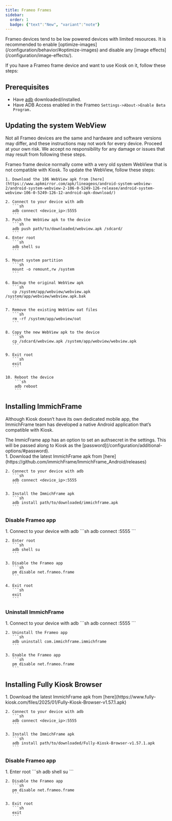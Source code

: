 ```yaml
---
title: Frameo Frames
sidebar:
  order: 1
  badge: {"text":"New", "variant":"note"}
---
```




<Aside type="note">
    Frameo devices tend to be low powered devices with limited resources. It is recommended to enable [optimize-images](/configuration/behavior/#optimize-images) and disable any [image effects](/configuration/image-effects/).
</Aside>

If you have a Frameo frame device and want to use Kiosk on it, follow these steps:

## Prerequisites

- Have [adb](https://developer.android.com/tools/releases/platform-tools) downloaded/installed.
- Have ADB Access enabled in the Frameo `Settings->About->Enable Beta Program.`


## Updating the system WebView

<Aside type="caution">
    Not all Frameo devices are the same and hardware and software versions may differ, and these instructions may not work for every device. Proceed at your own risk. We accept no responsibility for any damage or issues that may result from following these steps.
</Aside>

Frameo frame device normally come with a very old system WebView that is not compatible with Kiosk. To update the WebView, follow these steps:

<Steps>

    1. Download the 106 WebView apk from [here](https://www.apkmirror.com/apk/lineageos/android-system-webview-2/android-system-webview-2-106-0-5249-126-release/android-system-webview-106-0-5249-126-12-android-apk-download/)

    2. Connect to your device with adb
       ```sh
       adb connect <device_ip>:5555
       ```
    3. Push the WebView apk to the device
       ```sh
       adb push path/to/downloaded/webview.apk /sdcard/
       ```
    4. Enter root
       ```sh
       adb shell su
       ```

    5. Mount system partition
       ```sh
       mount -o remount,rw /system
       ```

    6. Backup the original WebView apk
       ```sh
       cp /system/app/webview/webview.apk /system/app/webview/webview.apk.bak
       ```

    7. Remove the existing WebView oat files
       ```sh
       rm -rf /system/app/webview/oat
       ```

    8. Copy the new WebView apk to the device
       ```sh
       cp /sdcard/webview.apk /system/app/webview/webview.apk
       ```

    9. Exit root
       ```sh
       exit
       ```

    10. Reboot the device
        ```sh
        adb reboot
        ```

</Steps>


## Installing ImmichFrame

Although Kiosk doesn’t have its own dedicated mobile app, the ImmichFrame team has developed a native Android application that’s compatible with Kiosk.

<Aside type="note">
    The ImmicFrame app has an option to set an authsecret in the settings. This will be passed along to Kiosk as the [password](/configuration/additional-options/#password).
</Aside>

<Steps>
    1. Download the latest ImmichFrame apk from [here](https://github.com/immichFrame/ImmichFrame_Android/releases)

    2. Connect to your device with adb
       ```sh
       adb connect <device_ip>:5555
       ```

    3. Install the ImmichFrame apk
       ```sh
       adb install path/to/downloaded/immichframe.apk
       ```

</Steps>


### Disable Frameo app

<Steps>
    1. Connect to your device with adb
       ```sh
       adb connect <device_ip>:5555
       ```

    2. Enter root
       ```sh
       adb shell su
       ```

    3. Disable the Frameo app
       ```sh
       pm disable net.frameo.frame
       ```

    4. Exit root
       ```sh
       exit
       ```
</Steps>


### Uninstall ImmichFrame

<Steps>
    1. Connect to your device with adb
       ```sh
       adb connect <device_ip>:5555
       ```

    2. Uninstall the Frameo app
       ```sh
       adb uninstall com.immichframe.immichframe
       ```

    3. Enable the Frameo app
       ```sh
       pm disable net.frameo.frame
       ```
</Steps>


## Installing Fully Kiosk Browser


<Steps>
    1. Download the latest ImmichFrame apk from [here](https://www.fully-kiosk.com/files/2025/01/Fully-Kiosk-Browser-v1.57.1.apk)

    2. Connect to your device with adb
       ```sh
       adb connect <device_ip>:5555
       ```

    3. Install the ImmichFrame apk
       ```sh
       adb install path/to/downloaded/Fully-Kiosk-Browser-v1.57.1.apk
       ```

</Steps>


### Disable Frameo app

<Steps>
    1. Enter root
       ```sh
       adb shell su
       ```

    2. Disable the Frameo app
       ```sh
       pm disable net.frameo.frame
       ```

    3. Exit root
       ```sh
       exit
       ```
</Steps>
